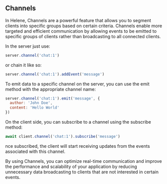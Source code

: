 ## Channels

In Helene, Channels are a powerful feature that allows you to segment clients into specific groups based on certain criteria. Channels enable more targeted and efficient communication by allowing events to be emitted to specific groups of clients rather than broadcasting to all connected clients.


In the server just use:

```js
server.channel('chat:1')
```

or chain it like so:

```js
server.channel('chat:1').addEvent('message')
```

To emit data to a specific channel on the server, you can use the emit method with the appropriate channel name:

```js
server.channel('chat:1').emit('message', { 
  author: 'John Doe', 
  content: 'Hello World'
})
```

On the client side, you can subscribe to a channel using the subscribe method:

```js
await client.channel('chat:1').subscribe('message')
```
nce subscribed, the client will start receiving updates from the events associated with this channel.

By using Channels, you can optimize real-time communication and improve the performance and scalability of your application by reducing unnecessary data broadcasting to clients that are not interested in certain events.